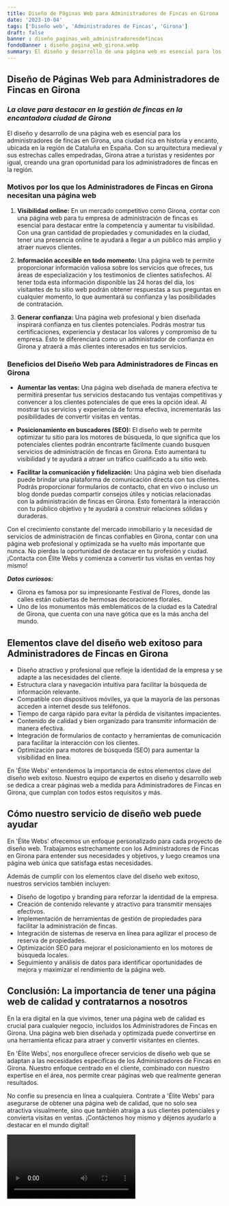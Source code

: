 ```yaml
---
title: Diseño de Páginas Web para Administradores de Fincas en Girona
date: '2023-10-04'
tags: ['Diseño web', 'Administradores de Fincas', 'Girona']
draft: false
banner : diseño_paginas_web_administradoresdefincas
fondoBanner : diseño_pagina_web_girona.webp
summary: El diseño y desarrollo de una página web es esencial para los administradores de fincas en Girona, una ciudad rica en historia y encanto, ubicada en la región de Cataluña en España. Con su arquitectura medieval y sus estrechas calles empedradas, Girona atrae a turistas y residentes por igual, creando una gran oportunidad para los administradores de fincas en la región. 
---
```


## **Diseño de Páginas Web para Administradores de Fincas en Girona**

### *La clave para destacar en la gestión de fincas en la encantadora ciudad de Girona*

El diseño y desarrollo de una página web es esencial para los administradores de fincas en Girona, una ciudad rica en historia y encanto, ubicada en la región de Cataluña en España. Con su arquitectura medieval y sus estrechas calles empedradas, Girona atrae a turistas y residentes por igual, creando una gran oportunidad para los administradores de fincas en la región. 

### **Motivos por los que los Administradores de Fincas en Girona necesitan una página web**

1. **Visibilidad online:** En un mercado competitivo como Girona, contar con una página web para tu empresa de administración de fincas es esencial para destacar entre la competencia y aumentar tu visibilidad. Con una gran cantidad de propiedades y comunidades en la ciudad, tener una presencia online te ayudará a llegar a un público más amplio y atraer nuevos clientes.

2. **Información accesible en todo momento:** Una página web te permite proporcionar información valiosa sobre los servicios que ofreces, tus áreas de especialización y los testimonios de clientes satisfechos. Al tener toda esta información disponible las 24 horas del día, los visitantes de tu sitio web podrán obtener respuestas a sus preguntas en cualquier momento, lo que aumentará su confianza y las posibilidades de contratación.

3. **Generar confianza:** Una página web profesional y bien diseñada inspirará confianza en tus clientes potenciales. Podrás mostrar tus certificaciones, experiencia y destacar los valores y compromiso de tu empresa. Esto te diferenciará como un administrador de confianza en Girona y atraerá a más clientes interesados en tus servicios.

### **Beneficios del Diseño Web para Administradores de Fincas en Girona**

- **Aumentar las ventas:** Una página web diseñada de manera efectiva te permitirá presentar tus servicios destacando tus ventajas competitivas y convencer a los clientes potenciales de que eres la opción ideal. Al mostrar tus servicios y experiencia de forma efectiva, incrementarás las posibilidades de convertir visitas en ventas.

- **Posicionamiento en buscadores (SEO):** El diseño web te permite optimizar tu sitio para los motores de búsqueda, lo que significa que los potenciales clientes podrán encontrarte fácilmente cuando busquen servicios de administración de fincas en Girona. Esto aumentará tu visibilidad y te ayudará a atraer un tráfico cualificado a tu sitio web.

- **Facilitar la comunicación y fidelización:** Una página web bien diseñada puede brindar una plataforma de comunicación directa con tus clientes. Podrás proporcionar formularios de contacto, chat en vivo o incluso un blog donde puedas compartir consejos útiles y noticias relacionadas con la administración de fincas en Girona. Esto fomentará la interacción con tu público objetivo y te ayudará a construir relaciones sólidas y duraderas.

Con el crecimiento constante del mercado inmobiliario y la necesidad de servicios de administración de fincas confiables en Girona, contar con una página web profesional y optimizada se ha vuelto más importante que nunca. No pierdas la oportunidad de destacar en tu profesión y ciudad. ¡Contacta con Élite Webs y comienza a convertir tus visitas en ventas hoy mismo!

***Datos curiosos:***

- Girona es famosa por su impresionante Festival de Flores, donde las calles están cubiertas de hermosas decoraciones florales.
- Uno de los monumentos más emblemáticos de la ciudad es la Catedral de Girona, que cuenta con una nave gótica que es la más ancha del mundo.

<GifSeo />

<Cta />

## Elementos clave del diseño web exitoso para Administradores de Fincas en Girona

- Diseño atractivo y profesional que refleje la identidad de la empresa y se adapte a las necesidades del cliente.
- Estructura clara y navegación intuitiva para facilitar la búsqueda de información relevante.
- Compatible con dispositivos móviles, ya que la mayoría de las personas acceden a internet desde sus teléfonos.
- Tiempo de carga rápido para evitar la pérdida de visitantes impacientes.
- Contenido de calidad y bien organizado para transmitir información de manera efectiva.
- Integración de formularios de contacto y herramientas de comunicación para facilitar la interacción con los clientes.
- Optimización para motores de búsqueda (SEO) para aumentar la visibilidad en línea.

En 'Élite Webs' entendemos la importancia de estos elementos clave del diseño web exitoso. Nuestro equipo de expertos en diseño y desarrollo web se dedica a crear páginas web a medida para Administradores de Fincas en Girona, que cumplan con todos estos requisitos y más.

## Cómo nuestro servicio de diseño web puede ayudar

En 'Élite Webs' ofrecemos un enfoque personalizado para cada proyecto de diseño web. Trabajamos estrechamente con los Administradores de Fincas en Girona para entender sus necesidades y objetivos, y luego creamos una página web única que satisfaga estas necesidades.

Además de cumplir con los elementos clave del diseño web exitoso, nuestros servicios también incluyen:

- Diseño de logotipo y branding para reforzar la identidad de la empresa.
- Creación de contenido relevante y atractivo para transmitir mensajes efectivos.
- Implementación de herramientas de gestión de propiedades para facilitar la administración de fincas.
- Integración de sistemas de reserva en línea para agilizar el proceso de reserva de propiedades.
- Optimización SEO para mejorar el posicionamiento en los motores de búsqueda locales.
- Seguimiento y análisis de datos para identificar oportunidades de mejora y maximizar el rendimiento de la página web.

## Conclusión: La importancia de tener una página web de calidad y contratarnos a nosotros

En la era digital en la que vivimos, tener una página web de calidad es crucial para cualquier negocio, incluidos los Administradores de Fincas en Girona. Una página web bien diseñada y optimizada puede convertirse en una herramienta eficaz para atraer y convertir visitantes en clientes.

En 'Élite Webs', nos enorgullece ofrecer servicios de diseño web que se adaptan a las necesidades específicas de los Administradores de Fincas en Girona. Nuestro enfoque centrado en el cliente, combinado con nuestro expertise en el área, nos permite crear páginas web que realmente generan resultados.

No confíe su presencia en línea a cualquiera. Contrate a 'Élite Webs' para asegurarse de obtener una página web de calidad, que no solo sea atractiva visualmente, sino que también atraiga a sus clientes potenciales y convierta visitas en ventas. ¡Contáctenos hoy mismo y déjenos ayudarlo a destacar en el mundo digital!

<Video />

<CtaBot job='Administradores de Fincas' city='Girona'/>

<Gmaps query='Girona+españa+maps' />